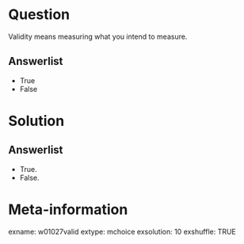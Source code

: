 Question
========
Validity means measuring what you intend to measure.

Answerlist
----------
* True
* False


Solution
========

Answerlist
----------
* True.
* False.


Meta-information
================
exname: w01027valid
extype: mchoice
exsolution: 10
exshuffle: TRUE